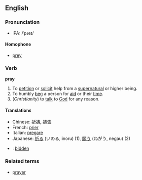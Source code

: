 ==English==
===Pronunciation===
*IPA: /ˈpɹeɪ/
====Homophone====
*[[prey]]

===Verb===
'''pray'''

#To [[petition]] or [[solicit]] help from a [[supernatural]] or higher being.
#To humbly [[beg]] a person for [[aid]] or their [[time]].
#(''Christianity'') to [[talk]] to [[God]] for any reason.

====Translations====
*Chinese: [[祈祷]], [[祷告]]
*French: [[prier]]
*Italian: [[pregare]]
*Japanese: [[祈る]] (いのる, inoru) (1), [[願う]] (ねがう, negau) (2)
*{{nl}}: [[bidden]]

===Related terms===
*[[prayer]]